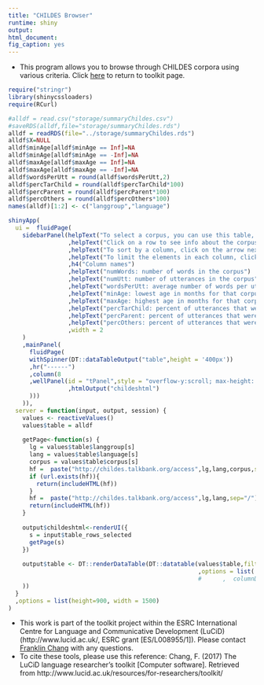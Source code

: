 ```yaml
---
title: "CHILDES Browser"
runtime: shiny
output: 
html_document: 
fig_caption: yes
---
```


- This program allows you to browse through CHILDES corpora using various criteria.  Click [here](../) to return to toolkit page.

```r
require("stringr")
library(shinycssloaders)
require(RCurl)

#alldf = read.csv("storage/summaryChildes.csv")
#saveRDS(alldf,file="storage/summaryChildes.rds")
alldf = readRDS(file="../storage/summaryChildes.rds")
alldf$X=NULL
alldf$minAge[alldf$minAge == Inf]=NA
alldf$minAge[alldf$minAge == -Inf]=NA
alldf$maxAge[alldf$maxAge == Inf]=NA
alldf$maxAge[alldf$maxAge == -Inf]=NA
alldf$wordsPerUtt = round(alldf$wordsPerUtt,2)
alldf$percTarChild = round(alldf$percTarChild*100)
alldf$percParent = round(alldf$percParent*100)
alldf$percOthers = round(alldf$percOthers*100)
names(alldf)[1:2] <- c("langgroup","language")

```

```r

shinyApp(
  ui =  fluidPage(
    sidebarPanel(helpText("To select a corpus, you can use this table, which provides various statistics about each corpus (columns are described below).  Use arrow key to see columns to right")
                 ,helpText("Click on a row to see info about the corpus")      
                 ,helpText("To sort by a column, click on the arrow next to each column label")
                 ,helpText("To limit the elements in each column, click on the box below the label and select levels.  If the column is numeric, you can limit the range of values by adjusting the ends of the slider")
                 ,h4("Column names")
                 ,helpText("numWords: number of words in the corpus")
                 ,helpText("numUtt: number of utterances in the corpus")
                 ,helpText("wordsPerUtt: average number of words per utterance")
                 ,helpText("minAge: lowest age in months for that corpus")
                 ,helpText("maxAge: highest age in months for that corpus")
                 ,helpText("percTarChild: percent of utterances that were by the target child")
                 ,helpText("percParent: percent of utterances that were by the mother or father")
                 ,helpText("percOthers: percent of utterances that were by other speakers")
                 ,width = 2
    )
    ,mainPanel(
      fluidPage(
      withSpinner(DT::dataTableOutput("table",height = '400px'))
      ,hr("------")
      ,column(8
      ,wellPanel(id = "tPanel",style = "overflow-y:scroll; max-height: 600px"
                 ,htmlOutput("childeshtml")
      )))
    )),
  server = function(input, output, session) {
    values <- reactiveValues()
    values$table = alldf
    
    getPage<-function(s) {
      lg = values$table$langgroup[s]
      lang = values$table$language[s]
      corpus = values$table$corpus[s]
      hf =  paste("http://childes.talkbank.org/access",lg,lang,corpus,sep="/")
      if (url.exists(hf)){
        return(includeHTML(hf))
      }
      hf =  paste("http://childes.talkbank.org/access",lg,lang,sep="/")
      return(includeHTML(hf))
    }
    
    output$childeshtml<-renderUI({
      s = input$table_rows_selected
      getPage(s)
    })
    
    output$table <- DT::renderDataTable(DT::datatable(values$table,filter = 'top',selection = 'single'
                                                      ,options = list( autoWidth = TRUE, lengthMenu = c(5, 10, 20, 200))
                                                      #      ,  columnDefs = list(list(width = '80px', targets=1:3)))
    ))
  }
  ,options = list(height=900, width = 1500)
)
```

- This work is part of the toolkit project within the ESRC International Centre for Language and Communicative Development (LuCiD) (http://www.lucid.ac.uk/, ESRC grant [ES/L008955/1]).  Please contact <a href="https://sites.google.com/site/sentenceproductionmodel/cv" class="uri">Franklin Chang</a> with any questions.
- To cite these tools, please use this reference: Chang, F. (2017) The LuCiD language researcher's toolkit [Computer software]. Retrieved from http://www.lucid.ac.uk/resources/for-researchers/toolkit/


